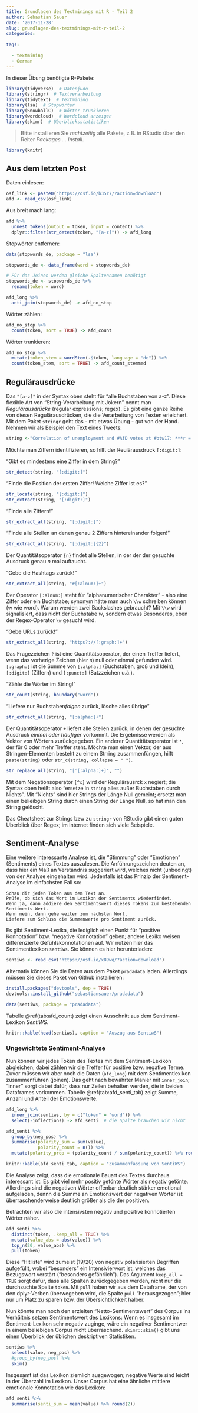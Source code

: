 ```yaml
---
title: Grundlagen des Textminings mit R - Teil 2
author: Sebastian Sauer
date: '2017-11-28'
slug: grundlagen-des-textminings-mit-r-teil-2
categories:
  
tags:
  
  - textmining
  - German
---
```



In dieser Übung benötigte R-Pakete:
```r
library(tidyverse)  # Datenjudo
library(stringr)  # Textverarbeitung
library(tidytext)  # Textmining
library(lsa)  # Stopwörter 
library(SnowballC)  # Wörter trunkieren
library(wordcloud)  # Wordcloud anzeigen
library(skimr)  # Überblicksstatistiken
```


>   Bitte installieren Sie *rechtzeitig*  alle Pakete, z.B. in RStudio über den Reiter *Packages ... Install*.


```r
library(knitr)
```



## Aus dem letzten Post

Daten einlesen:


```r
osf_link <- paste0("https://osf.io/b35r7/?action=download")
afd <- read_csv(osf_link)
```


Aus breit mach lang:

```r
afd %>% 
  unnest_tokens(output = token, input = content) %>% 
  dplyr::filter(str_detect(token, "[a-z]")) -> afd_long
```


Stopwörter entfernen:

```r
data(stopwords_de, package = "lsa")

stopwords_de <- data_frame(word = stopwords_de)

# Für das Joinen werden gleiche Spaltennamen benötigt
stopwords_de <- stopwords_de %>% 
  rename(token = word)  

afd_long %>% 
  anti_join(stopwords_de) -> afd_no_stop
```


Wörter zählen:

```r
afd_no_stop %>% 
  count(token, sort = TRUE) -> afd_count
```


Wörter trunkieren:

```r
afd_no_stop %>% 
  mutate(token_stem = wordStem(.$token, language = "de")) %>% 
  count(token_stem, sort = TRUE) -> afd_count_stemmed

```



## Regulärausdrücke {#regex}

Das `"[a-z]"` in der Syntax oben steht für "alle Buchstaben von a-z". Diese flexible Art von "String-Verarbeitung mit Jokern" nennt man *Regulärausdrücke*\index{Regulärausdrücke} (regular expressions; regex). Es gibt eine ganze Reihe von diesen Regulärausdrücken, die die Verarbeitung von Texten erleichert. Mit dem Paket `stringr` geht das - mit etwas Übung - gut von der Hand. Nehmen wir als Beispiel den Text eines Tweets:

```r
string <-"Correlation of unemployment and #AfD votes at #btw17: ***r = 0.18***\n\nhttps://t.co/YHyqTguVWx"  
```

Möchte man Ziffern identifizieren, so hilft der Reulärausdruck `[:digit:]`:

"Gibt es mindestens eine Ziffer in dem String?"

```r
str_detect(string, "[:digit:]")
```

"Finde die Position der ersten Ziffer! Welche Ziffer ist es?"

```r
str_locate(string, "[:digit:]")
str_extract(string, "[:digit:]")
```

"Finde alle Ziffern!"

```r
str_extract_all(string, "[:digit:]")
```


"Finde alle Stellen an denen genau 2 Ziffern hintereinander folgen!"
```r
str_extract_all(string, "[:digit:]{2}")
```

Der Quantitätsoperator `{n}` findet alle Stellen, in der der der gesuchte Ausdruck genau $n$ mal auftaucht.


"Gebe die Hashtags zurück!"

```r
str_extract_all(string, "#[:alnum:]+")
```

Der Operator `[:alnum:]` steht für "alphanumerischer Charakter" - also eine Ziffer oder ein Buchstabe; synonym hätte man auch `\\w` schreiben können (w wie word). Warum werden zwei Backslashes gebraucht? Mit `\\w` wird signalisiert, dass nicht der Buchstabe *w*, sondern etwas Besonderes, eben der Regex-Operator `\w` gesucht wird. 

"Gebe URLs zurück!"

```r
str_extract_all(string, "https?://[:graph:]+")
```

Das Fragezeichen `?` ist eine Quantitätsoperator, der einen Treffer liefert, wenn das vorherige Zeichen (hier *s*) null oder einmal gefunden wird. `[:graph:]` ist die Summe von `[:alpha:]` (Buchstaben, groß und klein), `[:digit:]` (Ziffern) und `[:punct:]` (Satzzeichen u.ä.).

"Zähle die Wörter im String!"

```r
str_count(string, boundary("word"))
```


"Liefere nur Buchstaben*folgen* zurück, lösche alles übrige"

```r
str_extract_all(string, "[:alpha:]+")
```

Der Quantitätsoperator `+` liefert alle Stellen zurück, in denen der gesuchte Ausdruck *einmal oder häufiger*  vorkommt. Die Ergebnisse werden als Vektor von Wörtern zurückgegeben. Ein anderer Quantitätsoperator ist `*`, der für 0 oder mehr Treffer steht. Möchte man einen Vektor, der aus Stringen-Elementen besteht zu einem Strring zusammenfüngen, hilft `paste(string)` oder `str_c(string, collapse = " ")`.

```r
str_replace_all(string, "[^[:alpha:]+]", "")
```

Mit dem Negationsoperator `[^x]` wird der Regulärausrck `x` negiert; die Syntax oben heißt also "ersetze in `string` alles außer Buchstaben durch Nichts". Mit "Nichts" sind hier Strings der Länge Null gemeint; ersetzt man einen belieibgen String durch einen String der Länge Null, so hat man den String gelöscht.

Das Cheatsheet zur Strings bzw zu `stringr` von RStudio gibt einen guten Überblick über Regex; im Internet finden sich viele Beispiele.



## Sentiment-Analyse
Eine weitere interessante Analyse ist, die "Stimmung" oder "Emotionen" (Sentiments) eines Textes auszulesen. Die Anführungszeichen deuten an, dass hier ein Maß an Verständnis suggeriert wird, welches nicht (unbedingt) von der Analyse eingehalten wird. Jedenfalls ist das Prinzip der Sentiment-Analyse im einfachsten Fall so: 



```block2
Schau dir jeden Token aus dem Text an.  
Prüfe, ob sich das Wort im Lexikon der Sentiments wiederfindet.  
Wenn ja, dann addiere den Sentimentswert dieses Tokens zum bestehenden Sentiments-Wert.  
Wenn nein, dann gehe weiter zum nächsten Wort.  
Liefere zum Schluss die Summenwerte pro Sentiment zurück.  

```


     
Es gibt Sentiment-Lexika, die lediglich einen Punkt für "positive Konnotation" bzw. "negative Konnotation" geben; andere Lexiko weisen differenzierte Gefühlskonnotationen auf. Wir nutzen hier das Sentimentlexikon `sentiws`. Sie können es hier herunterladen:

```r
sentiws <- read_csv("https://osf.io/x89wq/?action=download")
```


Alternativ können Sie die Daten aus dem Paket `pradadata` laden. Allerdings müssen Sie dieses Paket von Github installieren:

```r
install.packages("devtools", dep = TRUE)
devtools::install_github("sebastiansauer/pradadata")
```



```r
data(sentiws, package = "pradadata")
```

Tabelle \@ref(tab:afd_count) zeigt einen Ausschnitt aus dem Sentiment-Lexikon *SentiWS*.

```r
knitr::kable(head(sentiws), caption = "Auszug aus SentiwS")
```

### Ungewichtete Sentiment-Analyse
Nun können wir jedes Token des Textes mit dem Sentiment-Lexikon abgleichen; dabei zählen wir die Treffer für positive bzw. negative Terme. Zuvor müssen wir aber noch die Daten (`afd_long`) mit dem Sentimentlexikon zusammenführen (joinen). Das geht nach bewährter Manier mit `inner_join`; "inner" sorgt dabei dafür, dass nur Zeilen behalten werden, die in beiden Dataframes vorkommen. Tabelle \@ref(tab:afd_senti_tab) zeigt Summe, Anzahl und Anteil der Emotionswerte.

```r
afd_long %>% 
  inner_join(sentiws, by = c("token" = "word")) %>% 
  select(-inflections) -> afd_senti  # die Spalte brauchen wir nicht

afd_senti %>% 
  group_by(neg_pos) %>% 
  summarise(polarity_sum = sum(value),
            polarity_count = n()) %>% 
  mutate(polarity_prop = (polarity_count / sum(polarity_count)) %>% round(2)) -> afd_senti_tab
```

```r
knitr::kable(afd_senti_tab, caption = "Zusammenfassung von SentiWS")
```


Die Analyse zeigt, dass die emotionale Bauart des Textes durchaus interessant ist: Es gibt viel mehr positiv getönte Wörter als negativ getönte. Allerdings sind die negativen Wörter offenbar deutlich stärker emotional aufgeladen, dennn die Summe an Emotionswert der negativen Wörter ist überraschenderweise deutlich größer als die der positiven.

Betrachten wir also die intensivsten negativ und positive konnotierten Wörter näher.

```r
afd_senti %>% 
  distinct(token, .keep_all = TRUE) %>% 
  mutate(value_abs = abs(value)) %>% 
  top_n(20, value_abs) %>% 
  pull(token)
```

Diese "Hitliste" wird zumeist (19/20) von negativ polarisierten Begriffen aufgefüllt, wobei "besonders" ein Intensivierwort ist, welches das Bezugswort verstärt ("besonders gefährlich"). Das Argument `keep_all = TRUE` sorgt dafür, dass alle Spalten zurückgegeben werden, nicht nur die durchsuchte Spalte `token`. Mit `pull` haben wir aus dem Dataframe, der von den dplyr-Verben überwegeben wird, die Spalte `pull` "herausgezogen"; hier nur um Platz zu sparen bzw. der Übersichtlichkeit halber.


     
Nun könnte man noch den erzielten "Netto-Sentimentswert" des Corpus ins Verhältnis setzen Sentimentswert des Lexikons: Wenn es insgesamt im Sentiment-Lexikon sehr negativ zuginge, wäre ein negativer Sentimentwer in einem beliebigen Corpus nicht überraschend. `skimr::skim()` gibt uns einen Überblick der üblichen deskriptiven Statistiken.
     

```r
sentiws %>% 
  select(value, neg_pos) %>% 
  #group_by(neg_pos) %>% 
  skim()
```

Insgesamt ist das Lexikon ziemlich ausgewogen; negative Werte sind leicht in der Überzahl im Lexikon. Unser Corpus hat eine ähnliche mittlere emotionale Konnotation wie das Lexikon:

```r
afd_senti %>% 
  summarise(senti_sum = mean(value) %>% round(2))
```



